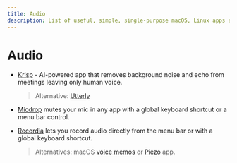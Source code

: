 ```yaml
---
title: Audio
description: List of useful, simple, single-purpose macOS, Linux apps and tools for everyday problems and tasks.
---
```


# Audio

- [Krisp](https://krisp.ai/) - AI-powered app that removes background noise and echo from meetings leaving only human voice. <nobr><i className="ri-apple-line"></i></nobr>
  > Alternative: [Utterly](https://www.utterly.app/)

- [Micdrop](https://getmicdrop.com) mutes your mic in any app with a global keyboard shortcut or a menu bar control. <nobr><i className="ri-apple-line"></i></nobr>

- [Recordia](https://sindresorhus.com/recordia) lets you record audio directly from the menu bar or with a global keyboard shortcut. <nobr><i className="ri-apple-line"></i></nobr>
  > Alternatives: macOS [voice memos](https://support.apple.com/guide/voice-memos/record-vmaa4b813415/mac) or [Piezo](https://rogueamoeba.com/piezo/) app.
